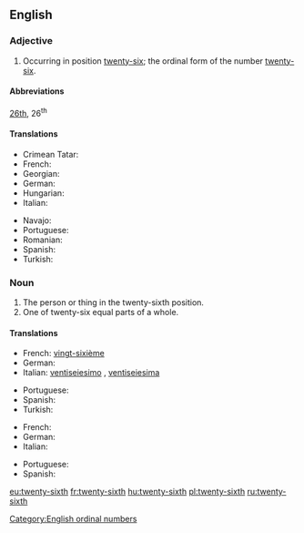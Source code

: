 ==English==

===Adjective===
{{en-adj|-}}

# Occurring in position [[twenty-six]]; the ordinal form of the number [[twenty-six]].

====Abbreviations====
[[26th]], 26<sup>th</sup>

====Translations====
{{trans-top|ordinal number}}
* Crimean Tatar: {{t|crh|yigirmi altıncı}}
* French: {{t+|fr|vingt-sixième}}
* Georgian: {{t|ka|ოცდამეექვსე}}
* German: {{t|de|sechsundzwanzigster}}
* Hungarian: {{t+|hu|huszonhatodik}}
* Italian: {{t|it|ventiseiesimo}}
{{trans-mid}}
* Navajo: {{t|nv|naadįįhastą́ą́ góneʼ}}
* Portuguese: {{t|pt|vigésimo sexto}}
* Romanian: {{t|ro|al [[douăzeci și șaselea]]}}
* Spanish: {{t|es|vigésimo sexto}}
* Turkish: {{t|tr|yirmi altıncı}}
{{trans-bottom}}

===Noun===
{{en-noun|-}}

# The person or thing in the twenty-sixth position.
# One of twenty-six equal parts of a whole.

====Translations====
{{trans-top|the person or thing in the twenty-sixth position}}
* French: [[vingt-sixième]] {{g|m|f}}
* German: {{t|de|sechsundzwanzigste}}
* Italian: [[ventiseiesimo]] {{g|m}}, [[ventiseiesima]] {{g|f}}
{{trans-mid}}
* Portuguese: {{t|pt|vigésimo sexto}}
* Spanish: {{t|es|vigésimo sexto}}
* Turkish: {{t|tr|yirmi altıncı}}
{{trans-bottom}}

{{trans-top|one of twenty-six equal parts of a whole}}
* French: {{t+|fr|vingt-sixième}}
* German: {{t|de|sechsundzwanzigste}}
* Italian: {{t|it|ventiseiesimo}}
{{trans-mid}}
* Portuguese: {{t|pt|vinte e seis avos}}
* Spanish: {{t|es|vigésimo sexto}}
{{trans-bottom}}

[[Category:English ordinal numbers]]

[[eu:twenty-sixth]]
[[fr:twenty-sixth]]
[[hu:twenty-sixth]]
[[pl:twenty-sixth]]
[[ru:twenty-sixth]]